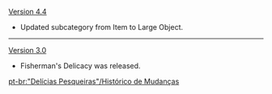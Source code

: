 {{Change History/Header}}
[[Version 4.4]]
* Updated subcategory from Item to Large Object.
----
[[Version 3.0]]
* Fisherman's Delicacy was released.
<noinclude>
[[pt-br:"Delícias Pesqueiras"/Histórico de Mudanças]]
</noinclude>
